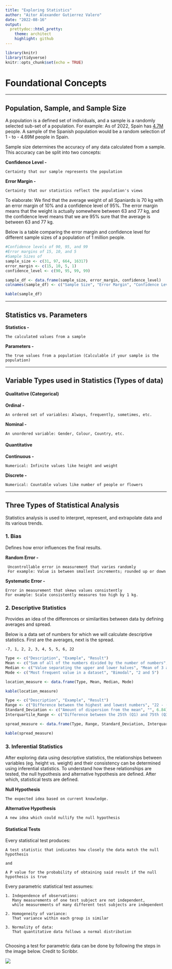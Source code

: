 ```yaml
---
title: "Exploring Statistics"
author: "Aitor Alexander Gutierrez Valero"
date: "2022-08-16"
output: 
  prettydoc::html_pretty:
    theme: architect
    highlight: github
---
```


```r
library(knitr)
library(tidyverse)
knitr::opts_chunk$set(echo = TRUE)
```

# Foundational Concepts

---

## Population, Sample, and Sample Size


A population is a defined set of individuals, and a sample is a randomly selected sub-set of a population. For example: As of 2022, Spain has [4.7M](https://www.ine.es/dyngs/INEbase/es/operacion.htm?c=Estadistica_C&cid=1254736176951&menu=ultiDatos&idp=1254735572981) people. A sample of the Spanish population would be a random selection of 1 - to - 4.69M people in Spain.

Sample size determines the accuracy of any data calculated from a sample. This accuracy can be split into two concepts:


**Confidence Level -**

    Certainty that our sample represents the population


**Error Margin -**

    Certainty that our statistics reflect the population's views


To elaborate: We find that the average weight of all Spaniards is 70 kg with an error margin of 10% and a confidence level of 95%. The error margin means that the weight is actually somewhere between 63 and 77 kg, and the confidence level means that we are 95% sure that the average is between 63 and 77 kg.


Below is a table comparing the error margin and confidence level for different sample sizes of a population of 1 million people.

```r
#Confidence levels of 90, 95, and 99
#Error margins of 15, 10, and 5
#Sample Sizes of
sample_size <- c(31, 97, 664, 16317)
error_margin <- c(15, 10, 5, 1)
confidence_level <- c(90, 95, 99, 99)

sample_df <- data.frame(sample_size, error_margin, confidence_level)
colnames(sample_df) <- c("Sample Size", "Error Margin", "Confidence Level")

kable(sample_df)
```

---

## Statistics vs. Parameters
**Statistics -**

    The calculated values from a sample

**Parameters -**

    The true values from a population (Calculable if your sample is the population)

---

## Variable Types used in Statistics (Types of data)

#### Qualitative (Categorical)
**Ordinal -**

    An ordered set of variables: Always, frequently, sometimes, etc.

**Nominal -**

    An unordered variable: Gender, Colour, Country, etc.

#### Quantitative
**Continuous -**

    Numerical: Infinite values like height and weight

**Discrete -**

    Numerical: Countable values like number of people or flowers

---

## Three Types of Statistical Analysis

Statistics analysis is used to interpret, represent, and extrapolate data and its various trends.


### 1. Bias

Defines how error influences the final results.

**Random Error -**

     Uncontrollable error in measurement that varies randomly
     For example: Value is between smallest increments; rounded up or down

**Systematic Error -**

    Error in measurement that skews values consistently
    For example: Scale consistently measures too high by 1 kg.

### 2. Descriptive Statistics

Provides an idea of the differences or similarities between data by defining averages and spread.

Below is a data set of numbers for which we will calculate descriptive statistics. First are the averages, next is the spread.

    -7, 1, 2, 2, 3, 4, 5, 5, 6, 22
    
```r
Type <- c("Description", "Example", "Result")
Mean <- c("Sum of all of the numbers divided by the number of numbers", "(-7 + 1 + 2 + ... + 22)/10", 4.3)
Median <- c("Value separating the upper and lower halves", "Mean of 3 and 4", 3.5)
Mode <- c("Most frequent value in a dataset", "Bimodal", "2 and 5")

location_measure <- data.frame(Type, Mean, Median, Mode)

kable(location_measure)
```

```r
Type <- c("Description", "Example", "Result")
Range <- c("Difference between the highest and lowest numbers", "22 - (-7)", 29)
Standard_Deviation <- c("Amount of dispersion from the mean", "", 6.84)
Interquartile_Range <- c("Difference between the 25th (Q1) and 75th (Q3) percentiles", "Q1 = 2 Q3 = 5", 3.00)

spread_measure <- data.frame(Type, Range, Standard_Deviation, Interquartile_Range)

kable(spread_measure)
```

### 3. Inferential Statistics

After exploring data using descriptive statistics, the relationships between variables (eg. height vs. weight) and their consistency can be determined using inferential statistics. To understand how these relationships are tested, the null hypothesis and alternative hypothesis are defined. After which, statistical tests are defined.

**Null Hypothesis**

    The expected idea based on current knowledge.

**Alternative Hypothesis**

    A new idea which could nullify the null hypothesis

#### Statistical Tests

Every statistical test produces:

    A test statistic that indicates how closely the data match the null hypothesis
    
    and

    A P value for the probability of obtaining said result if the null hypothesis is true

Every parametric statistical test assumes:

    1. Independence of observations:
       Many measurements of one test subject are not independent,
       while measurements of many different test subjects are independent
       
    2. Homogeneity of variance:
       That variance within each group is similar
    
    3. Normality of data:
       That quantitative data follows a normal distribution
       
Choosing a test for parametric data can be done by following the steps in the image below. Credit to Scribbr.

![](https://cdn.scribbr.com/wp-content/uploads//2020/01/flowchart-for-choosing-a-statistical-test.png)

